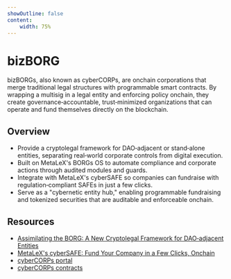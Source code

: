 ```yaml
---
showOutline: false
content:
    width: 75%
---
```


# bizBORG

bizBORGs, also known as cyberCORPs, are onchain corporations that merge traditional legal structures with programmable smart contracts. By wrapping a multisig in a legal entity and enforcing policy onchain, they create governance‑accountable, trust‑minimized organizations that can operate and fund themselves directly on the blockchain.

## Overview

- Provide a cryptolegal framework for DAO‑adjacent or stand‑alone entities, separating real‑world corporate controls from digital execution.
- Built on MetaLeX's BORGs OS to automate compliance and corporate actions through audited modules and guards.
- Integrate with MetaLeX's cyberSAFE so companies can fundraise with regulation‑compliant SAFEs in just a few clicks.
- Serve as a "cybernetic entity hub," enabling programmable fundraising and tokenized securities that are auditable and enforceable onchain.

## Resources

- [Assimilating the BORG: A New Cryptolegal Framework for DAO‑adjacent Entities](https://delphilabs.medium.com/assimilating-the-borg-a-new-cryptolegal-framework-for-dao-adjacent-entities-569e54a43f83)
- [MetaLeX's cyberSAFE: Fund Your Company in a Few Clicks, Onchain](https://metalex.substack.com/p/metalexs-cybersafe-fund-your-company)
- [cyberCORPs portal](https://cybercorps.metalex.tech/)
- [cyberCORPs contracts](https://github.com/MetaLex-Tech/cybercorps-contracts)
